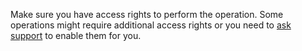 <Cut title="I can't make an API request, the platform returns the “Access denied” error. What's the reason for the problem?">

Make sure you have access rights to perform the operation. Some operations might require additional access rights or you need to [ask support](/docs-new/guide/troubleshooting/support) to enable them for you.

</Cut>